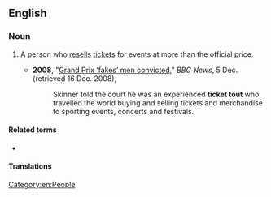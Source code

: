 ==English==

===Noun===
{{en-noun}}

# {{lb|en|British}} A person who [[resell]]s [[ticket]]s for events at more than the official price.
#: {{syn|en|scalper|q1=US}}
#* '''2008''', "[http://news.bbc.co.uk/2/hi/uk_news/england/northamptonshire/7768383.stm Grand Prix ‘fakes’ men convicted]," ''BBC News'', 5 Dec. (retrieved 16 Dec. 2008),
#*: Skinner told the court he was an experienced '''ticket tout''' who travelled the world buying and selling tickets and merchandise to sporting events, concerts and festivals.

====Related terms====
* {{l|en|tout}}

====Translations====
{{trans-see|person who resells tickets|scalper}}

[[Category:en:People]]